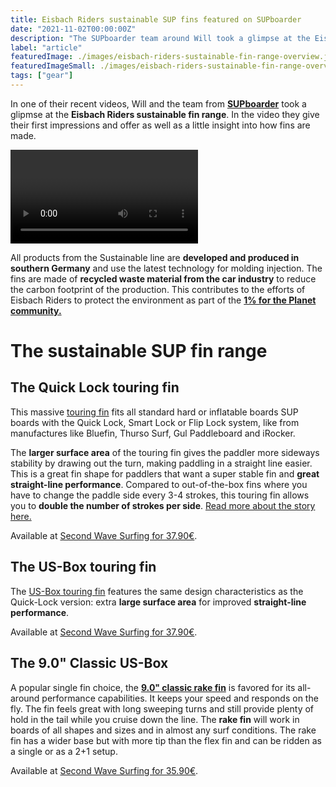 ```yaml
---
title: Eisbach Riders sustainable SUP fins featured on SUPboarder
date: "2021-11-02T00:00:00Z"
description: "The SUPboarder team around Will took a glimpse at the Eisbach Riders sustainable SUP fin range and summarized their insights in a short video. Take a look!"
label: "article"
featuredImage: ./images/eisbach-riders-sustainable-fin-range-overview.jpg
featuredImageSmall: ./images/eisbach-riders-sustainable-fin-range-overview.jpg
tags: ["gear"]
---
```



In one of their recent videos, Will and the team from [**SUPboarder**](https://supboardermag.com/2021/10/04/eisbach-riders-sustainable-sup-fins-accessories-first-look/) took a glipmse at the **Eisbach Riders sustainable fin range**. In the video they give their first impressions and offer as well as a little insight into how fins are made.

<Video
  url="https://www.youtube.com/embed/ISOsFnQxOyY"
  title="fin review from SUP magazine"
/>

All products from the Sustainable line are **developed and produced in southern Germany** and use the latest technology for molding injection. The fins are made of **recycled waste material from the car industry** to reduce the carbon footprint of the production. This contributes to the efforts of Eisbach Riders to protect the environment as part of the [**1% for the Planet community.**](https://secondwavesurfing.com/blog/eisbach-riders-joins-1-percent-for-the-planet)

# The sustainable SUP fin range

<ImageContainer
  img1={imgERSUPFins}
  alt1="Overview of the current ER sustaianable SUP fin range"
  caption1="Overview of the current ER sustaianable SUP fin range (© SUPboarder)"
/>

## The Quick Lock touring fin

<ImageContainer
  img1={imgQuickLockTouring}
  alt1="Comes in sustainable packaging produced in Germany"
  caption1="Comes in sustainable packaging produced in Germany (© Eisbach Riders)"
/>

This massive [touring fin](https://secondwavesurfing.com/shop/product/essential-quick-lock-touring-fin/) fits all standard hard or inflatable boards SUP boards with the Quick Lock, Smart Lock or Flip Lock system, like from manufactures like Bluefin, Thurso Surf, Gul Paddleboard and iRocker.

The **larger surface area** of the touring fin gives the paddler more sideways stability by drawing out the turn, making paddling in a straight line easier. This is a great fin shape for paddlers that want a super stable fin and **great straight-line performance**. Compared to out-of-the-box fins where you have to change the paddle side every 3-4 strokes, this touring fin allows you to **double the number of strokes per side**. [Read more about the story here.](https://secondwavesurfing.com/blog/eisbach-riders-a-touring-fin-made-of-recycled-waste-material-for-stand-up-paddling-with-the-quick-lock-system)

Available at [Second Wave Surfing for 37.90€](https://secondwavesurfing.com/shop/product/essential-quick-lock-touring-fin/).

## The US-Box touring fin

<ImageContainer
  img1={imgUSBoxTouring}
  alt1="Great straight-line performance for paddling trips"
  caption1="Great straight-line performance for paddling trips (© Eisbach Riders)"
/>

The [US-Box touring fin](https://secondwavesurfing.com/shop/product/sustainable-single-fin-touring-us-box/) features the same design characteristics as the Quick-Lock version: extra **large surface area** for improved **straight-line performance**.

Available at [Second Wave Surfing for 37.90€](https://secondwavesurfing.com/shop/product/sustainable-single-fin-touring-us-box/).

## The 9.0" Classic US-Box

<ImageContainer
  img1={imgUSBoxClassic}
  alt1="A popular single fin choice, the 9.0'' classic rake fin is favored for its all-around performance capabilities."
  caption1="A popular single fin choice, the 9.0'' classic rake fin is favored for its all-around performance capabilities. (© Eisbach Riders)"
  img2={imgUSBoxClassicPaddling}
  alt2="Fits any SUP or surboard with US-Box"
  caption2="Fits any SUP or surboard with US-Box (© Eisbach Riders)"
/>

A popular single fin choice, the **[9.0" classic rake fin](https://secondwavesurfing.com/shop/product/sustainable-single-fin-us-box/)** is favored for its all-around performance capabilities. It keeps your speed and responds on the fly. The fin feels great with long sweeping turns and still provide plenty of hold in the tail while you cruise down the line. The **rake fin** will work in boards of all shapes and sizes and in almost any surf conditions. The rake fin has a wider base but with more tip than the flex fin and can be ridden as a single or as a 2+1 setup.

Available at [Second Wave Surfing for 35.90€](https://secondwavesurfing.com/shop/product/sustainable-single-fin-us-box/).
